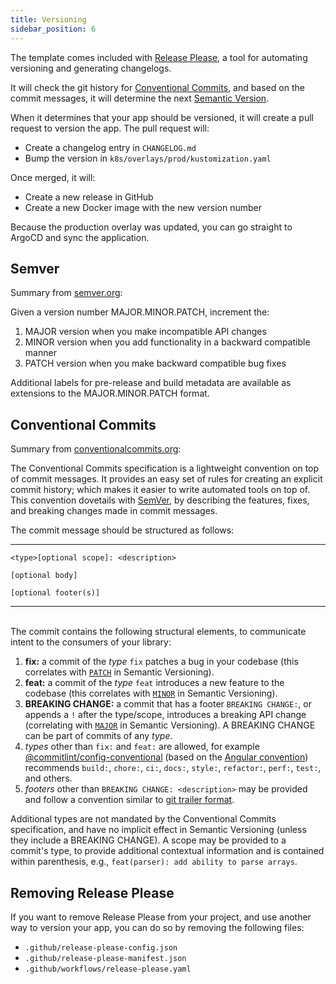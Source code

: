 ```yaml
---
title: Versioning
sidebar_position: 6
---
```


The template comes included with [Release Please](https://github.com/googleapis/release-please), a tool for automating versioning and generating changelogs.

It will check the git history for [Conventional Commits](https://www.conventionalcommits.org/en/v1.0.0/#summary), and based on the commit messages, it will determine the next [Semantic Version](https://semver.org/).

When it determines that your app should be versioned, it will create a pull request to version the app. The pull request will:

- Create a changelog entry in `CHANGELOG.md`
- Bump the version in `k8s/overlays/prod/kustomization.yaml`

Once merged, it will:

- Create a new release in GitHub
- Create a new Docker image with the new version number

Because the production overlay was updated, you can go straight to ArgoCD and sync the application.

## Semver

Summary from [semver.org](https://semver.org/):

Given a version number MAJOR.MINOR.PATCH, increment the:

1. MAJOR version when you make incompatible API changes
1. MINOR version when you add functionality in a backward compatible
   manner
1. PATCH version when you make backward compatible bug fixes

Additional labels for pre-release and build metadata are available as extensions
to the MAJOR.MINOR.PATCH format.

## Conventional Commits

Summary from [conventionalcommits.org](https://www.conventionalcommits.org/en/v1.0.0/):

The Conventional Commits specification is a lightweight convention on top of commit messages.
It provides an easy set of rules for creating an explicit commit history;
which makes it easier to write automated tools on top of.
This convention dovetails with [SemVer](http://semver.org),
by describing the features, fixes, and breaking changes made in commit messages.

The commit message should be structured as follows:

---

```
<type>[optional scope]: <description>

[optional body]

[optional footer(s)]
```

---

<br />
The commit contains the following structural elements, to communicate intent to the
consumers of your library:

1. **fix:** a commit of the _type_ `fix` patches a bug in your codebase (this correlates with [`PATCH`](http://semver.org/#summary) in Semantic Versioning).
1. **feat:** a commit of the _type_ `feat` introduces a new feature to the codebase (this correlates with [`MINOR`](http://semver.org/#summary) in Semantic Versioning).
1. **BREAKING CHANGE:** a commit that has a footer `BREAKING CHANGE:`, or appends a `!` after the type/scope, introduces a breaking API change (correlating with [`MAJOR`](http://semver.org/#summary) in Semantic Versioning).
   A BREAKING CHANGE can be part of commits of any _type_.
1. _types_ other than `fix:` and `feat:` are allowed, for example [@commitlint/config-conventional](https://github.com/conventional-changelog/commitlint/tree/master/%40commitlint/config-conventional) (based on the [Angular convention](https://github.com/angular/angular/blob/22b96b9/CONTRIBUTING.md#-commit-message-guidelines)) recommends `build:`, `chore:`,
   `ci:`, `docs:`, `style:`, `refactor:`, `perf:`, `test:`, and others.
1. _footers_ other than `BREAKING CHANGE: <description>` may be provided and follow a convention similar to
   [git trailer format](https://git-scm.com/docs/git-interpret-trailers).

Additional types are not mandated by the Conventional Commits specification, and have no implicit effect in Semantic Versioning (unless they include a BREAKING CHANGE). A scope may be provided to a commit's type, to provide additional contextual information and is contained within parenthesis, e.g., `feat(parser): add ability to parse arrays`.

## Removing Release Please

If you want to remove Release Please from your project, and use another way to version your app, you can do so by removing the following files:

- `.github/release-please-config.json`
- `.github/release-please-manifest.json`
- `.github/workflows/release-please.yaml`
